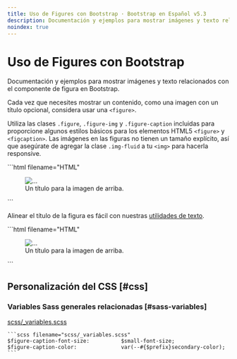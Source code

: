 ```yaml
---
title: Uso de Figures con Bootstrap · Bootstrap en Español v5.3
description: Documentación y ejemplos para mostrar imágenes y texto relacionados con el componente de figura en Bootstrap.
noindex: true
---
```


# Uso de Figures con Bootstrap

Documentación y ejemplos para mostrar imágenes y texto relacionados con el componente de figura en Bootstrap.

<MainBanner />

Cada vez que necesites mostrar un contenido, como una imagen con un título opcional, considera usar una `<figure>`.

Utiliza las clases `.figure`, `.figure-img` y `.figure-caption` incluidas para proporcione algunos estilos básicos para los elementos HTML5 `<figure>` y `<figcaption>`. Las imágenes en las figuras no tienen un tamaño explícito, así que asegúrate de agregar la clase `.img-fluid` a tu `<img>` para hacerla responsive.

<DemoIframe path="/demos/bootstrap/5.3/content/figures/index-1.html">
    ```html filename="HTML"
    <figure class="figure">
        <img src="..." class="figure-img img-fluid rounded" alt="...">
        <figcaption class="figure-caption">Un título para la imagen de arriba.</figcaption>
    </figure>
    ```
</DemoIframe>

Alinear el título de la figura es fácil con nuestras [utilidades de texto](/bootstrap/5.3/utilities/text/#text-alignment).

<DemoIframe path="/demos/bootstrap/5.3/content/figures/index-2.html">
    ```html filename="HTML"
    <figure class="figure">
        <img src="..." class="figure-img img-fluid rounded" alt="...">
        <figcaption class="figure-caption text-end">Un título para la imagen de arriba.</figcaption>
    </figure>
    ```
</DemoIframe>

Personalización del CSS [#css]
-----------

### Variables Sass generales relacionadas [#sass-variables]

[scss/_variables.scss](https://github.com/twbs/bootstrap/blob/v5.3.2/scss/_variables.scss)

    ```scss filename="scss/_variables.scss"
    $figure-caption-font-size:          $small-font-size;
    $figure-caption-color:              var(--#{$prefix}secondary-color);
    ```

<ContentSuggestion />
